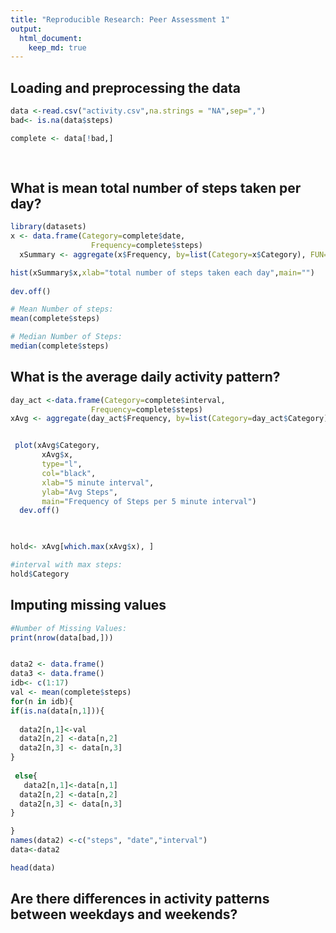 ```yaml
---
title: "Reproducible Research: Peer Assessment 1"
output: 
  html_document:
    keep_md: true
---
```



## Loading and preprocessing the data
```r

data <-read.csv("activity.csv",na.strings = "NA",sep=",")
bad<- is.na(data$steps)

complete <- data[!bad,]
 
   
```


## What is mean total number of steps taken per day?
```r
library(datasets)
x <- data.frame(Category=complete$date, 
                  Frequency=complete$steps)
  xSummary <- aggregate(x$Frequency, by=list(Category=x$Category), FUN=sum)

hist(xSummary$x,xlab="total number of steps taken each day",main="")
  
dev.off()

# Mean Number of steps:
mean(complete$steps)

# Median Number of Steps:
median(complete$steps)
```
## What is the average daily activity pattern?
```r

day_act <-data.frame(Category=complete$interval, 
                  Frequency=complete$steps)
xAvg <- aggregate(day_act$Frequency, by=list(Category=day_act$Category), FUN=mean)


 plot(xAvg$Category,
       xAvg$x,        
       type="l",
       col="black", 
       xlab="5 minute interval", 
       ylab="Avg Steps", 
       main="Frequency of Steps per 5 minute interval")
  dev.off()
  


hold<- xAvg[which.max(xAvg$x), ]

#interval with max steps:
hold$Category
```
## Imputing missing values
```r

#Number of Missing Values:
print(nrow(data[bad,]))


data2 <- data.frame()
data3 <- data.frame()
idb<- c(1:17)
val <- mean(complete$steps)
for(n in idb){
if(is.na(data[n,1])){
  
  data2[n,1]<-val
  data2[n,2] <-data[n,2]
  data2[n,3] <- data[n,3]
}
  
 else{
   data2[n,1]<-data[n,1]
  data2[n,2] <-data[n,2]
  data2[n,3] <- data[n,3]
}

}
names(data2) <-c("steps", "date","interval")
data<-data2

head(data)

```

## Are there differences in activity patterns between weekdays and weekends?
